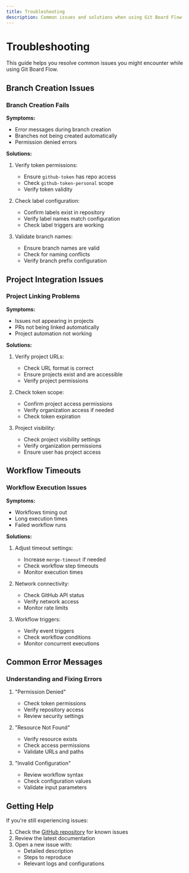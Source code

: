 ```yaml
---
title: Troubleshooting
description: Common issues and solutions when using Git Board Flow
---
```


# Troubleshooting

This guide helps you resolve common issues you might encounter while using Git Board Flow.

## Branch Creation Issues

### Branch Creation Fails

**Symptoms:**
- Error messages during branch creation
- Branches not being created automatically
- Permission denied errors

**Solutions:**
1. Verify token permissions:
   - Ensure `github-token` has repo access
   - Check `github-token-personal` scope
   - Verify token validity

2. Check label configuration:
   - Confirm labels exist in repository
   - Verify label names match configuration
   - Check label triggers are working

3. Validate branch names:
   - Ensure branch names are valid
   - Check for naming conflicts
   - Verify branch prefix configuration

## Project Integration Issues

### Project Linking Problems

**Symptoms:**
- Issues not appearing in projects
- PRs not being linked automatically
- Project automation not working

**Solutions:**
1. Verify project URLs:
   - Check URL format is correct
   - Ensure projects exist and are accessible
   - Verify project permissions

2. Check token scope:
   - Confirm project access permissions
   - Verify organization access if needed
   - Check token expiration

3. Project visibility:
   - Check project visibility settings
   - Verify organization permissions
   - Ensure user has project access

## Workflow Timeouts

### Workflow Execution Issues

**Symptoms:**
- Workflows timing out
- Long execution times
- Failed workflow runs

**Solutions:**
1. Adjust timeout settings:
   - Increase `merge-timeout` if needed
   - Check workflow step timeouts
   - Monitor execution times

2. Network connectivity:
   - Check GitHub API status
   - Verify network access
   - Monitor rate limits

3. Workflow triggers:
   - Verify event triggers
   - Check workflow conditions
   - Monitor concurrent executions

## Common Error Messages

### Understanding and Fixing Errors

1. "Permission Denied"
   - Check token permissions
   - Verify repository access
   - Review security settings

2. "Resource Not Found"
   - Verify resource exists
   - Check access permissions
   - Validate URLs and paths

3. "Invalid Configuration"
   - Review workflow syntax
   - Check configuration values
   - Validate input parameters

## Getting Help

If you're still experiencing issues:

1. Check the [GitHub repository](https://github.com/landamessenger/git-board-flow) for known issues
2. Review the latest documentation
3. Open a new issue with:
   - Detailed description
   - Steps to reproduce
   - Relevant logs and configurations 